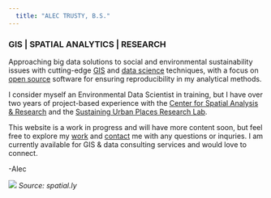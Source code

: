 ```yaml
---
  title: "ALEC TRUSTY, B.S."
---
```



### GIS | SPATIAL ANALYTICS | RESEARCH

Approaching big data solutions to social and environmental sustainability issues with cutting-edge [GIS](https://en.wikipedia.org/wiki/Geographic_information_system) and [data science](https://en.wikipedia.org/wiki/Data_science) techniques, with a focus on [open source](https://en.wikipedia.org/wiki/Open-source_software) software for ensuring reproducibility in my analytical methods.

I consider myself an Environmental Data Scientist in training, but I have over two years of project-based experience with the [Center for Spatial Analysis & Research](https://www.pdx.edu/geography/center-for-spatial-analysis-research-csar) and the [Sustaining Urban Places Research Lab](http://www.suprlab.org/).

This website is a work in progress and will have more content soon, but feel free to explore my [work](http://www.alectrusty.com/projects) and [contact](http://www.alectrusty.com/contact) me with any questions or inquries. I am currently available for GIS & data consulting services and would love to connect.

-Alec

![](img/pop.jpg)
*Source: spatial.ly*
